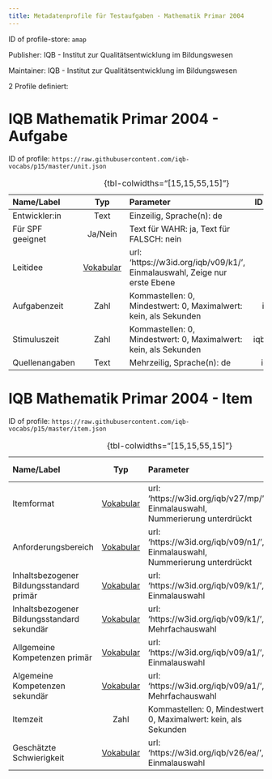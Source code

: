 ```yaml
---
title: Metadatenprofile für Testaufgaben - Mathematik Primar 2004
---
```


ID of profile-store: `amap`

Publisher: IQB - Institut zur Qualitätsentwicklung im Bildungswesen

Maintainer: IQB - Institut zur Qualitätsentwicklung im Bildungswesen

2 Profile definiert:

# IQB Mathematik Primar 2004 - Aufgabe

ID of profile: `https://raw.githubusercontent.com/iqb-vocabs/p15/master/unit.json`

| Name/Label | Typ | Parameter | ID Profil-Eintrag |
| :--- | :---: | :--- | :---: |
| Entwickler:in | Text |Einzeilig, Sprache(n): de | iqb_author |
| Für SPF geeignet | Ja/Nein |Text für WAHR: ja, Text für FALSCH: nein | a1 |
| Leitidee | [Vokabular](https://w3id.org/iqb/v09/k1/) | url: 'https://w3id.org/iqb/v09/k1/', Einmalauswahl, Zeige nur erste Ebene | w8 |
| Aufgabenzeit | Zahl |Kommastellen: 0, Mindestwert: 0, Maximalwert: kein, als Sekunden | iqb_time_unit |
| Stimuluszeit | Zahl |Kommastellen: 0, Mindestwert: 0, Maximalwert: kein, als Sekunden | iqb_time_stimulus |
| Quellenangaben | Text |Mehrzeilig, Sprache(n): de | iqb_copyright |

: {tbl-colwidths="[15,15,55,15]"}

# IQB Mathematik Primar 2004 - Item

ID of profile: `https://raw.githubusercontent.com/iqb-vocabs/p15/master/item.json`

| Name/Label | Typ | Parameter | ID Profil-Eintrag |
| :--- | :---: | :--- | :---: |
| Itemformat | [Vokabular](https://w3id.org/iqb/v27/mp/) | url: 'https://w3id.org/iqb/v27/mp/', Einmalauswahl, Nummerierung unterdrückt | s3 |
| Anforderungsbereich | [Vokabular](https://w3id.org/iqb/v09/n1/) | url: 'https://w3id.org/iqb/v09/n1/', Einmalauswahl, Nummerierung unterdrückt | s4 |
| Inhaltsbezogener Bildungsstandard primär | [Vokabular](https://w3id.org/iqb/v09/k1/) | url: 'https://w3id.org/iqb/v09/k1/', Einmalauswahl | s7 |
| Inhaltsbezogener Bildungsstandard sekundär | [Vokabular](https://w3id.org/iqb/v09/k1/) | url: 'https://w3id.org/iqb/v09/k1/', Mehrfachauswahl | s8 |
| Allgemeine Kompetenzen primär | [Vokabular](https://w3id.org/iqb/v09/a1/) | url: 'https://w3id.org/iqb/v09/a1/', Einmalauswahl | s5 |
| Algemeine Kompetenzen sekundär | [Vokabular](https://w3id.org/iqb/v09/a1/) | url: 'https://w3id.org/iqb/v09/a1/', Mehrfachauswahl | s6 |
| Itemzeit | Zahl |Kommastellen: 0, Mindestwert: 0, Maximalwert: kein, als Sekunden | iqb_time_item |
| Geschätzte Schwierigkeit | [Vokabular](https://w3id.org/iqb/v26/ea/) | url: 'https://w3id.org/iqb/v26/ea/', Einmalauswahl | e4 |

: {tbl-colwidths="[15,15,55,15]"}

